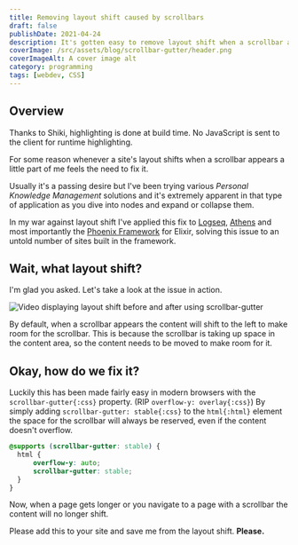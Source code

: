 ```yaml
---
title: Removing layout shift caused by scrollbars
draft: false
publishDate: 2021-04-24
description: It's gotten easy to remove layout shift when a scrollbar appears with `scrollbar-gutter`
coverImage: /src/assets/blog/scrollbar-gutter/header.png
coverImageAlt: A cover image alt
category: programming
tags: [webdev, CSS]
---
```


## Overview

<Callout icon="⚠️" type="info">
Thanks to Shiki, highlighting is done at build time. No JavaScript is sent to the client for runtime highlighting.

</Callout>

For some reason whenever a site's layout shifts when a scrollbar appears a little part of me feels the need to fix it.

Usually it's a passing desire but I've been trying various *Personal Knowledge Management* solutions and it's extremely apparent in that type of application as you dive into nodes and expand or collapse them.

In my war against layout shift I've applied this fix to [Logseq](https://github.com/logseq/logseq/pull/1972), [Athens](https://github.com/athensresearch/athens/pull/1212) and most importantly the [Phoenix Framework](https://github.com/phoenixframework/phoenix/pull/5101) for Elixir, solving this issue to an untold number of sites built in the framework.

## Wait, what layout shift?
I'm glad you asked. Let's take a look at the issue in action.

![Video displaying layout shift before and after using scrollbar-gutter](@assets/blog/scrollbar-gutter/logseq-fix.webp)

By default, when a scrollbar appears the content will shift to the left to make room for the scrollbar. This is because the scrollbar is taking up space in the content area, so the content needs to be moved to make room for it.

## Okay, how do we fix it?

Luckily this has been made fairly easy in modern browsers with the `scrollbar-gutter{:css}` property. (RIP `overflow-y: overlay{:css}`)
By simply adding `scrollbar-gutter: stable{:css}` to the `html{:html}` element the space for the scrollbar will always be reserved, even if the content doesn't overflow.

```css
@supports (scrollbar-gutter: stable) {
  html {
      overflow-y: auto;
      scrollbar-gutter: stable;
  }
}
```

Now, when a page gets longer or you navigate to a page with a scrollbar the content will no longer shift.

Please add this to your site and save me from the layout shift. **Please.**
